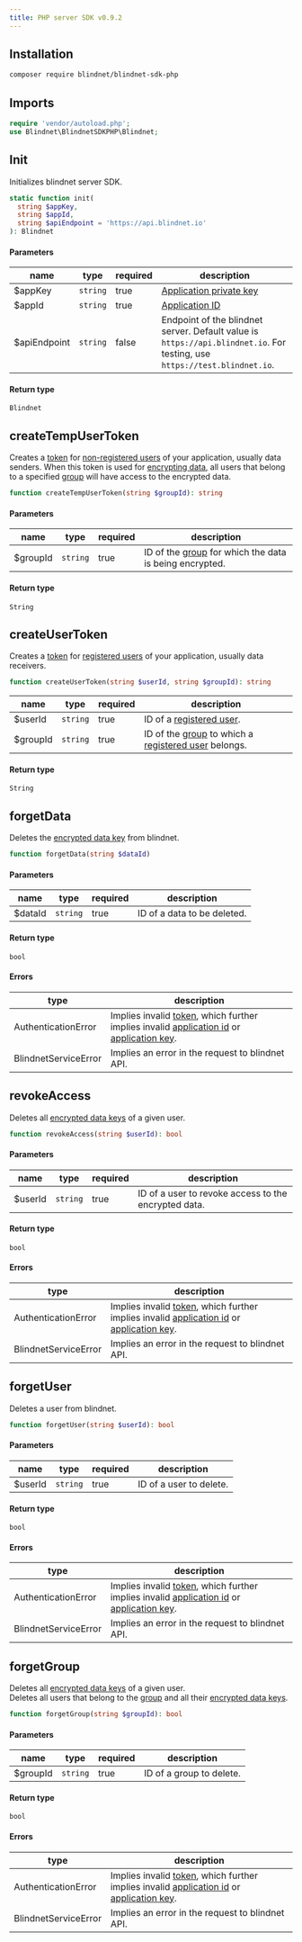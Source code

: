 ```yaml
---
title: PHP server SDK v0.9.2
---
```


## Installation

```bash 
composer require blindnet/blindnet-sdk-php
```

## Imports
```php linenums="1"
require 'vendor/autoload.php';
use Blindnet\BlindnetSDKPHP\Blindnet;
```

## Init
Initializes blindnet server SDK.

```php
static function init(
  string $appKey,
  string $appId,
  string $apiEndpoint = 'https://api.blindnet.io'
): Blindnet
```

#### Parameters
name | type | required | description
---- | ---- | -------- | -----------
$appKey | `string` | true | [Application private key](../../../extra/glossary#application-key)
$appId | `string` | true | [Application ID](../../../extra/glossary#application-id)
$apiEndpoint | `string` | false | Endpoint of the blindnet server. Default value is `https://api.blindnet.io`. For testing, use `https://test.blindnet.io`.

#### Return type
`Blindnet`

## createTempUserToken
Creates a [token](../../../extra/glossary#authentication-token) for [non-registered users](../../../extra/glossary#anonymous-user) of your application, usually data senders.
When this token is used for [encrypting data](../../../guides/encrypt), all users that belong to a specified [group](../../../extra/glossary#user-groups) will have access to the encrypted data.

```php
function createTempUserToken(string $groupId): string
```

#### Parameters
name | type | required | description
---- | ---- | -------- | -----------
$groupId | `string` | true | ID of the [group](../../../extra/glossary#user-groups) for which the data is being encrypted.

#### Return type
`String`

## createUserToken
Creates a [token](../../../extra/glossary#authentication-token) for [registered users](../../../extra/glossary#registered-user) of your application, usually data receivers.

```php
function createUserToken(string $userId, string $groupId): string
```

name | type | required | description
---- | ---- | -------- | -----------
$userId | `string` | true | ID of a [registered user](../../../extra/glossary#registered-user).
$groupId | `string` | true | ID of the [group](../../../extra/glossary#user-groups) to which a [registered user](../../../extra/glossary#registered-user) belongs.

#### Return type
`String`

## forgetData
Deletes the [encrypted data key](../../../extra/glossary#encrypted-data-key) from blindnet.

```php
function forgetData(string $dataId)
```

#### Parameters
name | type | required | description
---- | ---- | -------- | -----------
$dataId | `string` | true | ID of a data to be deleted.

#### Return type
`bool`

#### Errors
type | description
---- | -----------
AuthenticationError | Implies invalid [token](../../../extra/glossary#authentication-token), which further implies invalid [application id](../../../extra/glossary#application-id) or [application key](../../../extra/glossary#application-key).
BlindnetServiceError | Implies an error in the request to blindnet API.

## revokeAccess
Deletes all [encrypted data keys](../../../extra/glossary#encrypted-data-key) of a given user.

```php
function revokeAccess(string $userId): bool
```

#### Parameters
name | type | required | description
---- | ---- | -------- | -----------
$userId | `string` | true | ID of a user to revoke access to the encrypted data.

#### Return type
`bool`

#### Errors
type | description
---- | -----------
AuthenticationError | Implies invalid [token](../../../extra/glossary#authentication-token), which further implies invalid [application id](../../../extra/glossary#application-id) or [application key](../../../extra/glossary#application-key).
BlindnetServiceError | Implies an error in the request to blindnet API.

## forgetUser
Deletes a user from blindnet.

```php
function forgetUser(string $userId): bool
```

#### Parameters
name | type | required | description
---- | ---- | -------- | -----------
$userId | `string` | true | ID of a user to delete.

#### Return type
`bool`

#### Errors
type | description
---- | -----------
AuthenticationError | Implies invalid [token](../../../extra/glossary#authentication-token), which further implies invalid [application id](../../../extra/glossary#application-id) or [application key](../../../extra/glossary#application-key).
BlindnetServiceError | Implies an error in the request to blindnet API.

## forgetGroup
Deletes all [encrypted data keys](../../../extra/glossary#encrypted-data-key) of a given user.  
Deletes all users that belong to the [group](../../../extra/glossary#user-groups) and all their [encrypted data keys](../../../extra/glossary#encrypted-data-key).

```php
function forgetGroup(string $groupId): bool
```

#### Parameters
name | type | required | description
---- | ---- | -------- | -----------
$groupId | `string` | true | ID of a group to delete.

#### Return type
`bool`

#### Errors
type | description
---- | -----------
AuthenticationError | Implies invalid [token](../../../extra/glossary#authentication-token), which further implies invalid [application id](../../../extra/glossary#application-id) or [application key](../../../extra/glossary#application-key).
BlindnetServiceError | Implies an error in the request to blindnet API.
